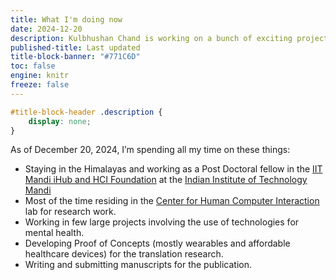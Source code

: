 ```yaml
---
title: What I'm doing now
date: 2024-12-20
description: Kulbhushan Chand is working on a bunch of exciting projects
published-title: Last updated
title-block-banner: "#771C6D"
toc: false
engine: knitr
freeze: false
---
```


```css
#title-block-header .description {
    display: none;
}
```

As of December 20, 2024, I'm spending all my time on these things:

-   Staying in the Himalayas and working as a Post Doctoral fellow in the [IIT Mandi iHub and HCI Foundation](https://www.ihubiitmandi.in/) at the [Indian Institute of Technology Mandi](https://www.iitmandi.ac.in/)
- Most of the time residing in the [Center for Human Computer Interaction](https://chci.iitmandi.ac.in/) lab for research work.
- Working in few large projects involving the use of technologies for mental health.
- Developing Proof of Concepts (mostly wearables and affordable healthcare devices) for the translation research.
- Writing and submitting manuscripts for the publication.
